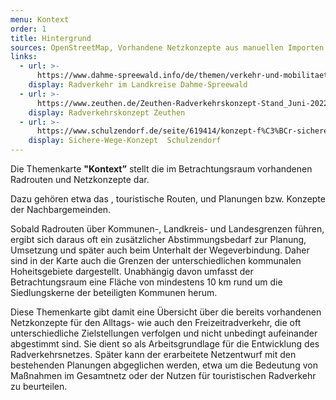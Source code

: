 ```yaml
---
menu: Kontext
order: 1
title: Hintergrund
sources: OpenStreetMap, Vorhandene Netzkonzepte aus manuellen Importen
links:
  - url: >-
      https://www.dahme-spreewald.info/de/themen/verkehr-und-mobilitaet2/radverkehr/
    display: Radverkehr im Landkreise Dahme-Spreewald
  - url: >-
      https://www.zeuthen.de/Zeuthen-Radverkehrskonzept-Stand_Juni-2022-pdf-680949.pdf
    display: Radverkehrskonzept Zeuthen
  - url: >-
      https://www.schulzendorf.de/seite/619414/konzept-f%C3%BCr-sichere-schul-,-geh-und-radwege-f%C3%BCr-die-gemeinde-schulzendorf.html
    display: Sichere-Wege-Konzept  Schulzendorf
---
```

Die Themenkarte **"Kontext”** stellt die im Betrachtungsraum vorhandenen Radrouten und Netzkonzepte dar.&#x20;

Dazu gehören etwa das <TextLinkArrow href="https://www.dahme-spreewald.info/de/themen/verkehr-und-mobilitaet2/radverkehr/" display="Radverkehrskonzept des Landkreises" external />, touristische Routen, und Planungen bzw. Konzepte der Nachbargemeinden.

Sobald Radrouten über Kommunen-, Landkreis- und Landesgrenzen führen, ergibt sich daraus oft ein zusätzlicher Abstimmungsbedarf zur Planung, Umsetzung und später auch beim Unterhalt der Wegeverbindung. Daher sind in der Karte auch die Grenzen der unterschiedlichen kommunalen Hoheitsgebiete dargestellt. Unabhängig davon umfasst der Betrachtungsraum eine Fläche von mindestens 10 km rund um die Siedlungskerne der beteiligten Kommunen herum.

Diese Themenkarte gibt damit eine Übersicht über die bereits vorhandenen Netzkonzepte für den Alltags- wie auch den Freizeitradverkehr, die oft unterschiedliche Zielstellungen verfolgen und nicht unbedingt aufeinander abgestimmt sind. Sie dient so als Arbeitsgrundlage für die Entwicklung des Radverkehrsnetzes. Später kann der erarbeitete Netzentwurf mit den bestehenden Planungen abgeglichen werden, etwa um die Bedeutung von Maßnahmen im Gesamtnetz oder der Nutzen für touristischen Radverkehr zu beurteilen.
